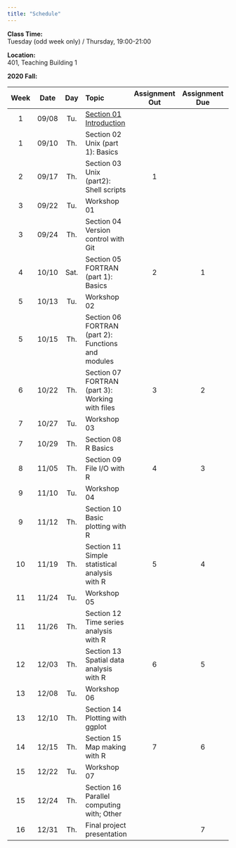 ```yaml
---
title: "Schedule"
---
```

**Class Time:**   
Tuesday (odd week only) / Thursday, 19:00-21:00

**Location:**   
401, Teaching Building 1

**2020 Fall:**

|Week|Date |Day | Topic                                                                        |Assignment Out|Assignment Due|Student Presentation|
|:--:|:---:|:--:|:-----------------------------------------------------------------------------|:------------:|:------------:|:------------------:|
|1   |09/08|Tu. |[Section 01 Introduction](https://zhu-group.github.io/ese5023/Section_01.html)|              |              |                    |
|1   |09/10|Th. |Section 02 Unix (part 1): Basics                                              |              |              |                    |
|2   |09/17|Th. |Section 03 Unix (part2): Shell scripts                                        |  1           |              |                    |
|3   |09/22|Tu. |Workshop 01                                                                   |              |              | TBD                |
|3   |09/24|Th. |Section 04 Version control with Git                                           |              |              |                    |
|4   |10/10|Sat.|Section 05 FORTRAN (part 1): Basics                                           |  2           |  1           |                    |
|5   |10/13|Tu. |Workshop 02                                                                   |              |              | TBD                |
|5   |10/15|Th. |Section 06 FORTRAN (part 2): Functions and modules                            |              |              |                    |
|6   |10/22|Th. |Section 07 FORTRAN (part 3): Working with files                               |  3           |  2           |                    |
|7   |10/27|Tu. |Workshop 03                                                                   |              |              | TBD                |
|7   |10/29|Th. |Section 08 R Basics                                                           |              |              |                    |
|8   |11/05|Th. |Section 09 File I/O with R                                                    |  4           |  3           |                    |
|9   |11/10|Tu. |Workshop 04                                                                   |              |              | TBD                |
|9   |11/12|Th. |Section 10 Basic plotting with R                                              |              |              |                    |
|10  |11/19|Th. |Section 11 Simple statistical analysis with R                                 |  5           |  4           |                    |
|11  |11/24|Tu. |Workshop 05                                                                   |              |              | TBD                |
|11  |11/26|Th. |Section 12 Time series analysis with R                                        |              |              |                    |
|12  |12/03|Th. |Section 13 Spatial data analysis with R                                       |  6           |  5           |                    |
|13  |12/08|Tu. |Workshop 06                                                                   |              |              | TBD                |
|13  |12/10|Th. |Section 14 Plotting with ggplot                                               |              |              |                    |
|14  |12/15|Th. |Section 15 Map making with R                                                  |  7           |  6           |                    |
|15  |12/22|Tu. |Workshop 07                                                                   |              |              | TBD                |
|15  |12/24|Th. |Section 16 Parallel computing with; Other                                     |              |              |                    |
|16  |12/31|Th. |Final project presentation                                                    |              |  7           |                    |